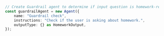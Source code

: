```typescript TypeScript
// Create Guardrail agent to determine if input question is homework-related
const guardrailAgent = new Agent({
    name: "Guardrail check",
    instructions: "Check if the user is asking about homework.",
    outputType: {} as HomeworkOutput,
});
```
